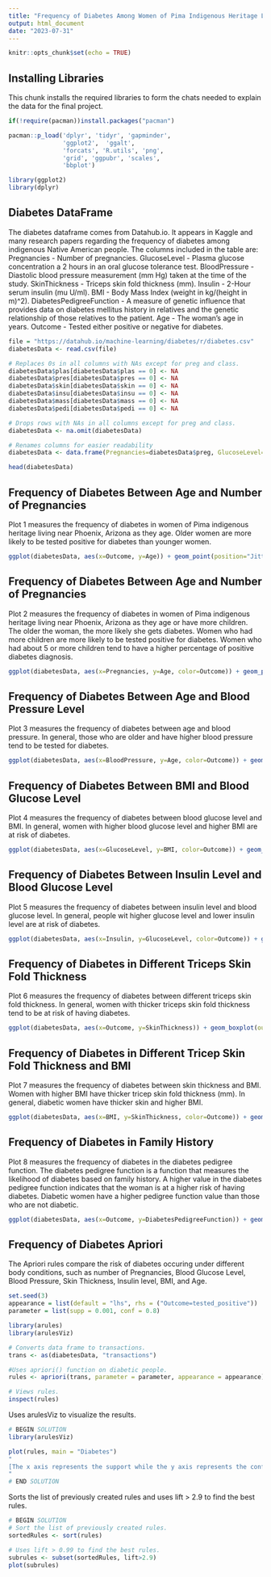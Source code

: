 ```yaml
---
title: "Frequency of Diabetes Among Women of Pima Indigenous Heritage Living Near Phoenix, Arizona"
output: html_document
date: "2023-07-31"
---
```


```r
knitr::opts_chunk$set(echo = TRUE)
```

## Installing Libraries

This chunk installs the required libraries to form the chats needed to explain the data for the final project.

```r
if(!require(pacman))install.packages("pacman")

pacman::p_load('dplyr', 'tidyr', 'gapminder',
               'ggplot2',  'ggalt',
               'forcats', 'R.utils', 'png', 
               'grid', 'ggpubr', 'scales',
               'bbplot')

library(ggplot2)
library(dplyr)
```

## Diabetes DataFrame

The diabetes dataframe comes from Datahub.io. It appears in Kaggle and many research papers regarding the frequency of diabetes among indigenous Native American people. The columns included in the table are:
Pregnancies - Number of pregnancies.
GlucoseLevel - Plasma glucose concentration a 2 hours in an oral glucose tolerance test.
BloodPressure - Diastolic blood pressure measurement (mm Hg) taken at the time of the study.
SkinThickness - Triceps skin fold thickness (mm).
Insulin - 2-Hour serum insulin (mu U/ml).
BMI - Body Mass Index (weight in kg/(height in m)^2).
DiabetesPedigreeFunction - A measure of genetic influence that provides data on diabetes mellitus history in relatives and the genetic relationship of those relatives to the patient.
Age - The woman's age in years.
Outcome - Tested either positive or negative for diabetes.

```r
file = "https://datahub.io/machine-learning/diabetes/r/diabetes.csv"
diabetesData <- read.csv(file)

# Replaces 0s in all columns with NAs except for preg and class.
diabetesData$plas[diabetesData$plas == 0] <- NA
diabetesData$pres[diabetesData$pres == 0] <- NA
diabetesData$skin[diabetesData$skin == 0] <- NA
diabetesData$insu[diabetesData$insu == 0] <- NA
diabetesData$mass[diabetesData$mass == 0] <- NA
diabetesData$pedi[diabetesData$pedi == 0] <- NA

# Drops rows with NAs in all columns except for preg and class.
diabetesData <- na.omit(diabetesData)

# Renames columns for easier readability
diabetesData <- data.frame(Pregnancies=diabetesData$preg, GlucoseLevel=diabetesData$plas, BloodPressure=diabetesData$pres, SkinThickness=diabetesData$skin, Insulin=diabetesData$insu, BMI=diabetesData$mass, DiabetesPedigreeFunction=diabetesData$pedi, Age=diabetesData$age, Outcome=diabetesData$class)

head(diabetesData)
```

## Frequency of Diabetes Between Age and Number of Pregnancies

Plot 1 measures the frequency of diabetes in women of Pima indigenous heritage living near Phoenix, Arizona as they age. Older women are more likely to be tested positive for diabetes than younger women.

```r
ggplot(diabetesData, aes(x=Outcome, y=Age)) + geom_point(position="Jitter", width=0.25, alpha=0.5) + labs(y="Age", x="Diabetes Status", title="Frequency of Diabetes in Women", subtitle="Of Pima indigenous heritage near Phoenix, AZ") + theme(legend.position = "top", legend.justification = "left") + bbc_style() + theme(axis.title = element_text())
```
## Frequency of Diabetes Between Age and Number of Pregnancies

Plot 2 measures the frequency of diabetes in women of Pima indigenous heritage living near Phoenix, Arizona as they age or have more children. The older the woman, the more likely she gets diabetes. Women who had more children are more likely to be tested positive for diabetes. Women who had about 5 or more children tend to have a higher percentage of positive diabetes diagnosis.

```r
ggplot(diabetesData, aes(x=Pregnancies, y=Age, color=Outcome)) + geom_point(position="Jitter", width=0.25, alpha=0.5) + labs(y="Age", x="Number of Pregnancies", title="Frequency of Diabetes in Women", subtitle="Of Pima indigenous heritage near Phoenix, AZ") + theme(legend.position = "top", legend.justification = "left") + bbc_style() + theme(axis.title = element_text()) + scale_colour_manual(values = c("#2D9900", "red"))
```

## Frequency of Diabetes Between Age and Blood Pressure Level

Plot 3 measures the frequency of diabetes between age and blood pressure. In general, those who are older and have higher blood pressure tend to be tested for diabetes.

```r
ggplot(diabetesData, aes(x=BloodPressure, y=Age, color=Outcome)) + geom_point(position="Jitter", width=0.25, alpha=0.5) + labs(y="Age", x="Blood Pressure Level", title="Frequency of Diabetes in Women", subtitle="Of Pima indigenous heritage near Phoenix, AZ") + theme(legend.position = "top", legend.justification = "left") + bbc_style() + theme(axis.title = element_text()) + scale_colour_manual(values = c("#2D9900", "red"))
```
## Frequency of Diabetes Between BMI and Blood Glucose Level

Plot 4 measures the frequency of diabetes between blood glucose level and BMI. In general, women with higher blood glucose level and higher BMI are at risk of diabetes.

```r
ggplot(diabetesData, aes(x=GlucoseLevel, y=BMI, color=Outcome)) + geom_boxplot(outlier.shape=NA) + geom_jitter(alpha=0.5) + labs(y="BMI", x="Blood Glucose Level", title="Frequency of Diabetes in Women", subtitle="Of Pima indigenous heritage near Phoenix, AZ") + theme(legend.position = "top", legend.justification = "left") + bbc_style() + theme(axis.title = element_text()) + scale_colour_manual(values = c("#2D9900", "red"))
```
## Frequency of Diabetes Between Insulin Level and Blood Glucose Level

Plot 5 measures the frequency of diabetes between insulin level and blood glucose level. In general, people wit higher glucose level and lower insulin level are at risk of diabetes.

```r
ggplot(diabetesData, aes(x=Insulin, y=GlucoseLevel, color=Outcome)) + geom_boxplot(outlier.shape=NA) + geom_jitter(alpha=0.5) + labs(y="BMI", x="Blood Glucose Level", title="Frequency of Diabetes in Women", subtitle="Of Pima indigenous heritage near Phoenix, AZ") + bbc_style() + theme(axis.title = element_text()) + scale_colour_manual(values = c("#2D9900", "red"))
```
## Frequency of Diabetes in Different Triceps Skin Fold Thickness

Plot 6 measures the frequency of diabetes between different triceps skin fold thickness. In general, women with thicker triceps skin fold thickness tend to be at risk of having diabetes.

```r
ggplot(diabetesData, aes(x=Outcome, y=SkinThickness)) + geom_boxplot(outlier.shape=NA) + geom_jitter(alpha=0.5) + labs(y="Skin Thickness", x="Diabetes Status", title="Frequency of Diabetes in Women", subtitle="Of Pima indigenous heritage near Phoenix, AZ") + theme(legend.position = "top", legend.justification = "left") + bbc_style() + theme(axis.title = element_text()) + scale_colour_manual(values = c("#2D9900", "red"))
```
## Frequency of Diabetes in Different Tricep Skin Fold Thickness and BMI

Plot 7 measures the frequency of diabetes between skin thickness and BMI. Women with higher BMI have thicker tricep skin fold thickness (mm). In general, diabetic women have thicker skin and higher BMI.

```r
ggplot(diabetesData, aes(x=BMI, y=SkinThickness, color=Outcome)) + geom_boxplot(outlier.shape=NA) + geom_jitter(alpha=0.5) + labs(y="Skin Thickness", x="BMI", title="Frequency of Diabetes in Women", subtitle="Of Pima indigenous heritage near Phoenix, AZ") + theme(legend.position = "top", legend.justification = "left") + bbc_style() + theme(axis.title = element_text()) + scale_colour_manual(values = c("#2D9900", "red"))
```
## Frequency of Diabetes in Family History

Plot 8 measures the frequency of diabetes in the diabetes pedigree function. The diabetes pedigree function is a function that measures the likelihood of diabetes based on family history. A higher value in the diabetes pedigree function indicates that the woman is at a higher risk of having diabetes. Diabetic women have a higher pedigree function value than those who are not diabetic.

```r
ggplot(diabetesData, aes(x=Outcome, y=DiabetesPedigreeFunction)) + geom_boxplot(outlier.shape=NA) + geom_jitter(alpha=0.5) + labs(y="Diabetes Pedigree Family History", x="Diabetes Status", title="Frequency of Diabetes in Women", subtitle="Of Pima indigenous heritage near Phoenix, AZ") + theme(legend.position = "top", legend.justification = "left") + bbc_style() + theme(axis.title = element_text()) + scale_colour_manual(values = c("#2D9900", "red"))
```

## Frequency of Diabetes Apriori

The Apriori rules compare the risk of diabetes occuring under different body conditions, such as number of Pregnancies, Blood Glucose Level, Blood Pressure, Skin Thickness, Insulin level, BMI, and Age.

```r
set.seed(3)
appearance = list(default = "lhs", rhs = ("Outcome=tested_positive"))
parameter = list(supp = 0.001, conf = 0.8)

library(arules)
library(arulesViz)

# Converts data frame to transactions.
trans <- as(diabetesData, "transactions")

#Uses apriori() function on diabetic people.
rules <- apriori(trans, parameter = parameter, appearance = appearance)

# Views rules.
inspect(rules)
```
Uses arulesViz to visualize the results.

```r
# BEGIN SOLUTION
library(arulesViz)

plot(rules, main = "Diabetes")
"
[The x axis represents the support while the y axis represents the confidence or lift. Support indicates how frequently a set of items appear in the data. It is the number of transactions that contains this set. Confidence or lift indicates how often the support rule is true. Lift is a measure of association using both support and confidence. The lift value of an association rule includes the list of rules whose confidence is above the threshold.]
"
# END SOLUTION
```
Sorts the list of previously created rules and uses lift > 2.9 to find the best rules.
```r
# BEGIN SOLUTION
# Sort the list of previously created rules.
sortedRules <- sort(rules)

# Uses lift > 0.99 to find the best rules.
subrules <- subset(sortedRules, lift>2.9)
plot(subrules)
```